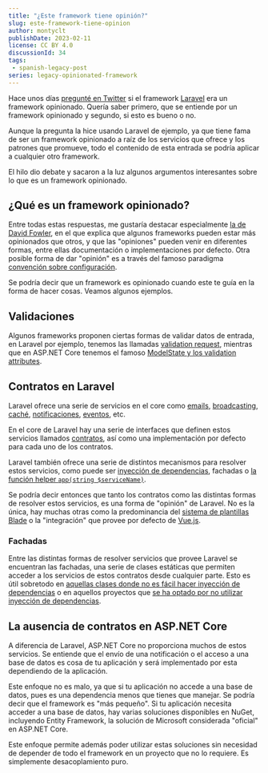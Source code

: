 ```yaml
---
title: "¿Este framework tiene opinión?"
slug: este-framework-tiene-opinion
author: montyclt
publishDate: 2023-02-11
license: CC BY 4.0
discussionId: 34
tags:
 - spanish-legacy-post
series: legacy-opinionated-framework
---
```


Hace unos días [pregunté en
Twitter](https://twitter.com/montyclt/status/1610012234087817217) si el
framework [Laravel](https://laravel.com/) era un framework opinionado. Quería
saber primero, que se entiende por un framework opinionado y segundo, si esto es
bueno o no.

Aunque la pregunta la hice usando Laravel de ejemplo, ya que tiene fama de ser
un framework opinionado a raíz de los servicios que ofrece y los patrones que
promueve, todo el contenido de esta entrada se podría aplicar a cualquier otro
framework.

El hilo dio debate y sacaron a la luz algunos argumentos interesantes sobre lo
que es un framework opinionado.

## ¿Qué es un framework opinionado?

Entre todas estas respuestas, me gustaría destacar especialmente [la de David
Fowler](https://twitter.com/davidfowl/status/1610066514018992128), en el que
explica que algunos frameworks pueden estar más opinionados que otros, y que las
"opiniones" pueden venir en diferentes formas, entre ellas documentación o
implementaciones por defecto. Otra posible forma de dar "opinión" es a través
del famoso paradigma [convención sobre
configuración](https://en.wikipedia.org/wiki/Convention_over_configuration).

Se podría decir que un framework es opinionado cuando este te guía en la forma
de hacer cosas. Veamos algunos ejemplos.

## Validaciones

Algunos frameworks proponen ciertas formas de validar datos de entrada, en
Laravel por ejemplo, tenemos las llamadas [validation
request](https://laravel.com/docs/9.x/validation#form-request-validation),
mientras que en ASP.NET Core tenemos el famoso [ModelState y los validation
attributes](https://learn.microsoft.com/en-us/aspnet/core/mvc/models/validation).

## Contratos en Laravel

Laravel ofrece una serie de servicios en el core como
[emails](https://laravel.com/docs/9.x/mail),
[broadcasting](https://laravel.com/docs/9.x/broadcasting),
[caché](https://laravel.com/docs/9.x/cache),
[notificaciones](https://laravel.com/docs/9.x/notifications),
[eventos](https://laravel.com/docs/9.x/events), etc.

En el core de Laravel hay una serie de interfaces que definen estos servicios
llamados [contratos](https://laravel.com/docs/9.x/contracts), así como una
implementación por defecto para cada uno de los contratos.

Laravel también ofrece una serie de distintos mecanismos para resolver estos
servicios, como puede ser [inyección de
dependencias](https://laravel.com/docs/9.x/container), fachadas o [la función
helper `app(string
$serviceName)`](https://laravel.com/docs/9.x/helpers#method-app).

Se podría decir entonces que tanto los contratos como las distintas formas de
resolver estos servicios, es una forma de "opinión" de Laravel. No es la única,
hay muchas otras como la predominancia del [sistema de plantillas
Blade](https://laravel.com/docs/9.x/blade) o la "integración" que provee por
defecto de [Vue.js](https://vuejs.org/).

### Fachadas

Entre las distintas formas de resolver servicios que provee Laravel se
encuentran las fachadas, una serie de clases estáticas que permiten acceder a
los servicios de estos contratos desde cualquier parte. Esto es útil sobretodo
en [aquellas clases donde no es fácil hacer inyección de
dependencias](https://blog.koalite.com/2019/02/clases-estaticas-como-alternativa-a-inyeccion-de-dependencias/)
o en aquellos proyectos que [se ha optado por no utilizar inyección de
dependencias](https://blog.koalite.com/2016/02/las-ventajas-de-no-usar-inyeccion-de-dependencias/).

## La ausencia de contratos en ASP.NET Core

A diferencia de Laravel, ASP.NET Core no proporciona muchos de estos servicios.
Se entiende que el envío de una notificación o el acceso a una base de datos es
cosa de tu aplicación y será implementado por esta dependiendo de la aplicación.

Este enfoque no es malo, ya que si tu aplicación no accede a una base de datos,
pues es una dependencia menos que tienes que manejar. Se podría decir que el
framework es "más pequeño". Si tu aplicación necesita acceder a una base de
datos, hay varias soluciones disponibles en NuGet, incluyendo Entity Framework,
la solución de Microsoft considerada "oficial" en ASP.NET Core.

Este enfoque permite además poder utilizar estas soluciones sin necesidad de
depender de todo el framework en un proyecto que no lo requiere. Es simplemente
desacoplamiento puro.
